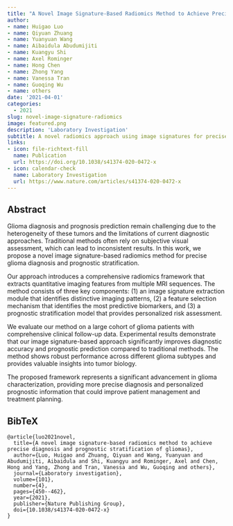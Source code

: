 ```yaml
---
title: "A Novel Image Signature-Based Radiomics Method to Achieve Precise Diagnosis and Prognostic Stratification of Gliomas"
author: 
- name: Huigao Luo
- name: Qiyuan Zhuang
- name: Yuanyuan Wang
- name: Aibaidula Abudumijiti
- name: Kuangyu Shi
- name: Axel Rominger
- name: Hong Chen
- name: Zhong Yang
- name: Vanessa Tran
- name: Guoqing Wu
- name: others
date: '2021-04-01'
categories:
  - 2021
slug: novel-image-signature-radiomics
image: featured.png
description: 'Laboratory Investigation'
subtitle: A novel radiomics approach using image signatures for precise glioma diagnosis and prognostic stratification.
links:
- icon: file-richtext-fill
  name: Publication
  url: https://doi.org/10.1038/s41374-020-0472-x
- icon: calendar-check
  name: Laboratory Investigation
  url: https://www.nature.com/articles/s41374-020-0472-x
---
```


## Abstract

Glioma diagnosis and prognosis prediction remain challenging due to the heterogeneity of these tumors and the limitations of current diagnostic approaches. Traditional methods often rely on subjective visual assessment, which can lead to inconsistent results. In this work, we propose a novel image signature-based radiomics method for precise glioma diagnosis and prognostic stratification.

Our approach introduces a comprehensive radiomics framework that extracts quantitative imaging features from multiple MRI sequences. The method consists of three key components: (1) an image signature extraction module that identifies distinctive imaging patterns, (2) a feature selection mechanism that identifies the most predictive biomarkers, and (3) a prognostic stratification model that provides personalized risk assessment.

We evaluate our method on a large cohort of glioma patients with comprehensive clinical follow-up data. Experimental results demonstrate that our image signature-based approach significantly improves diagnostic accuracy and prognostic prediction compared to traditional methods. The method shows robust performance across different glioma subtypes and provides valuable insights into tumor biology.

The proposed framework represents a significant advancement in glioma characterization, providing more precise diagnosis and personalized prognostic information that could improve patient management and treatment planning.

## BibTeX

```{=html}
<pre class="quarto-appendix-bibtex" data-clipboard-text="@article{luo2021novel,
  title={A novel image signature-based radiomics method to achieve precise diagnosis and prognostic stratification of gliomas},
  author={Luo, Huigao and Zhuang, Qiyuan and Wang, Yuanyuan and Abudumijiti, Aibaidula and Shi, Kuangyu and Rominger, Axel and Chen, Hong and Yang, Zhong and Tran, Vanessa and Wu, Guoqing and others},
  journal={Laboratory investigation},
  volume={101},
  number={4},
  pages={450--462},
  year={2021},
  publisher={Nature Publishing Group},
  doi={10.1038/s41374-020-0472-x}
}"><code>@article{luo2021novel,
  title={A novel image signature-based radiomics method to achieve precise diagnosis and prognostic stratification of gliomas},
  author={Luo, Huigao and Zhuang, Qiyuan and Wang, Yuanyuan and Abudumijiti, Aibaidula and Shi, Kuangyu and Rominger, Axel and Chen, Hong and Yang, Zhong and Tran, Vanessa and Wu, Guoqing and others},
  journal={Laboratory investigation},
  volume={101},
  number={4},
  pages={450--462},
  year={2021},
  publisher={Nature Publishing Group},
  doi={10.1038/s41374-020-0472-x}
}</code></pre>
``` 